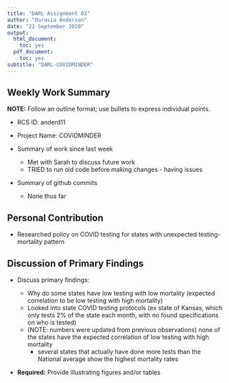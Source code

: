 ```yaml
---
title: "DARL Assignment 03"
author: "Durasia Anderson"
date: "22 September 2020"
output:
  html_document:
    toc: yes
  pdf_document:
    toc: yes
subtitle: "DARL-COVIDMINDER"
---
```


## Weekly Work Summary	

**NOTE:** Follow an outline format; use bullets to express individual points. 

* RCS ID: anderd11
* Project Name: COVIDMINDER
* Summary of work since last week 

    * Met with Sarah to discuss future work
    * TRIED to run old code before making changes - having issues
    
* Summary of github commits 

    * None thus far
    
## Personal Contribution	

* Researched policy on COVID testing for states with unexpected testing-mortality pattern

## Discussion of Primary Findings 	

* Discuss primary findings: 

    * Why do some states have low testing with low mortality (expected correlation  to be low testing with high mortality)
    * Looked into state COVID testing protocols (ex state of Kansas, which only tests 2% of the state each month, with no found specifications on who is tested)
    * (NOTE: numbers were updated from previous observations) none of the states have the expected correlation of low testing with high mortality
        * several states that actually have done more tests than the National average show the highest mortality rates
	
* **Required:** Provide illustrating figures and/or tables

<!-- ![Mortality vs Testing in United States.](/COVIDMINDER/HACL-2020-Notebooks/Social_Determinants_Graphs/Mortality_vs_Testing_US.PNG) -->

<!-- #image link not working at the moment -->